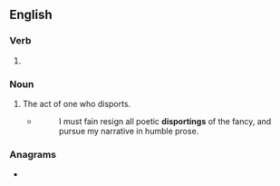 ==English==

===Verb===
{{head|en|verb form}}

# {{present participle of|en|disport|nocat=1}}

===Noun===
{{en-noun}}

# The act of one who disports.
#* {{RQ:Irving NY}}
#*: I must fain resign all poetic '''disportings''' of the fancy, and pursue my narrative in humble prose.

===Anagrams===
* {{anagrams|en|a=dgiinoprst|gridpoints}}